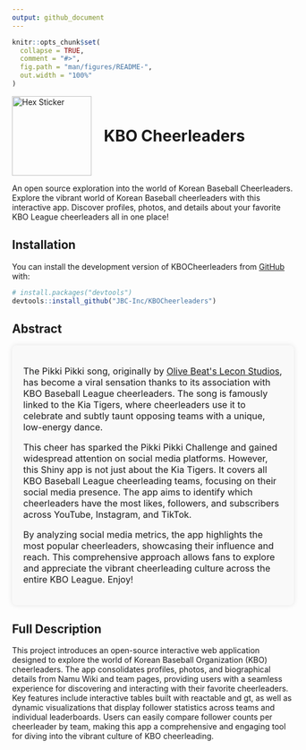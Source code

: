 ```yaml
---
output: github_document
---
```


```r
knitr::opts_chunk$set(
  collapse = TRUE,
  comment = "#>",
  fig.path = "man/figures/README-",
  out.width = "100%"
)
```

<div style="display: flex; align-items: center;">
  <img src="man/figures/image.png" alt="Hex Sticker" style="margin-right: 22px;" width="142"/>
  <h1 style="margin: 0; padding: 0;">KBO Cheerleaders</h1>
</div>

An open source exploration into the world of Korean Baseball Cheerleaders. Explore the vibrant world of Korean Baseball cheerleaders with this interactive app. Discover profiles, photos, and details about your favorite KBO League cheerleaders all in one place!

## Installation

You can install the development version of KBOCheerleaders from [GitHub](https://github.com/) with:

``` r
# install.packages("devtools")
devtools::install_github("JBC-Inc/KBOCheerleaders")
```

## Abstract

<div style="padding: 20px; border-radius: 8px; background-color: #f9f9f9; box-shadow: 0 0 10px rgba(0, 0, 0, 0.1);"><p style="font-size: 16px;">The Pikki Pikki song, originally by <a href="https://youtu.be/M5HXKSR1hKc?t=42" target="_blank">Olive Beat\'s Lecon Studios</a>, has become a viral sensation thanks to its association with KBO Baseball League cheerleaders. The song is famously linked to the Kia Tigers, where cheerleaders use it to celebrate and subtly taunt opposing teams with a unique, low-energy dance.</p><p style="font-size: 16px;">This cheer has sparked the Pikki Pikki Challenge and gained widespread attention on social media platforms. However, this Shiny app is not just about the Kia Tigers. It covers all KBO Baseball League cheerleading teams, focusing on their social media presence. The app aims to identify which cheerleaders have the most likes, followers, and subscribers across YouTube, Instagram, and TikTok.</p><p style="font-size: 16px;">By analyzing social media metrics, the app highlights the most popular cheerleaders, showcasing their influence and reach. This comprehensive approach allows fans to explore and appreciate the vibrant cheerleading culture across the entire KBO League. Enjoy!</p></div>

## Full Description

This project introduces an open-source interactive web application designed to explore the world of Korean Baseball Organization (KBO) cheerleaders. The app consolidates profiles, photos, and biographical details from Namu Wiki and team pages, providing users with a seamless experience for discovering and interacting with their favorite cheerleaders. Key features include interactive tables built with reactable and gt, as well as dynamic visualizations that display follower statistics across teams and individual leaderboards. Users can easily compare follower counts per cheerleader by team, making this app a comprehensive and engaging tool for diving into the vibrant culture of KBO cheerleading.





